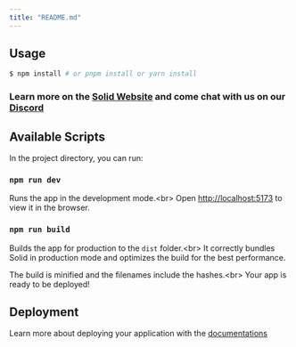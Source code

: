```yaml
---
title: "README.md"
---
```


## Usage

```bash
$ npm install # or pnpm install or yarn install
```

### Learn more on the [Solid Website](https://solidjs.com) and come chat with us on our [Discord](https://discord.com/invite/solidjs)

## Available Scripts

In the project directory, you can run:

### `npm run dev`

Runs the app in the development mode.&lt;br&gt;
Open [http://localhost:5173](http://localhost:5173) to view it in the browser.

### `npm run build`

Builds the app for production to the `dist` folder.&lt;br&gt;
It correctly bundles Solid in production mode and optimizes the build for the best performance.

The build is minified and the filenames include the hashes.&lt;br&gt;
Your app is ready to be deployed!

## Deployment

Learn more about deploying your application with the [documentations](https://vitejs.dev/guide/static-deploy.html)
